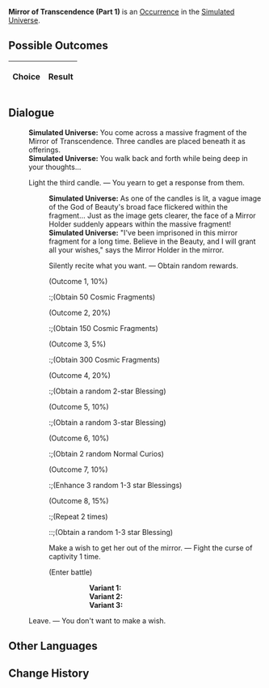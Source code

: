 {{Simulated Universe Event Infobox
|title         = Mirror of Transcendence (Part 1)
|image         = Random Event Normal.png
|type          =
|domains_su    = Occurrence
|domains_ext   = Occurrence
|domains_swarm = 
|domains_gng   = 
|requirements  =
|prev          = {{tx}}
|next          = {{tx}}
|indexRewards  =
|characters    = 
}}
'''Mirror of Transcendence (Part 1)''' is an [[Simulated Universe/Occurrence|Occurrence]] in the [[Simulated Universe]].

==Possible Outcomes==
{| class="article-table"
!Choice
!Result

|}

<!--
==Gameplay Notes==

-->
==Dialogue==
{{Dialogue Start}}
:'''Simulated Universe:''' You come across a massive fragment of the Mirror of Transcendence. Three candles are placed beneath it as offerings.
:'''Simulated Universe:''' You walk back and forth while being deep in your thoughts...
:{{DIcon|Star}} Light the third candle. &mdash; You yearn to get a response from them.
::'''Simulated Universe:''' As one of the candles is lit, a vague image of the God of Beauty's broad face flickered within the fragment... Just as the image gets clearer, the face of a Mirror Holder suddenly appears within the massive fragment!
::'''Simulated Universe:''' "I've been imprisoned in this mirror fragment for a long time. Believe in the Beauty, and I will grant all your wishes," says the Mirror Holder in the mirror.
::{{DIcon|Star}} Silently recite what you want. &mdash; Obtain random rewards.
::;(Outcome 1, 10%)
:::;(Obtain 50 Cosmic Fragments)
::;(Outcome 2, 20%)
:::;(Obtain 150 Cosmic Fragments)
::;(Outcome 3, 5%)
:::;(Obtain 300 Cosmic Fragments)
::;(Outcome 4, 20%)
:::;(Obtain a random 2-star Blessing)
::;(Outcome 5, 10%)
:::;(Obtain a random 3-star Blessing)
::;(Outcome 6, 10%)
:::;(Obtain 2 random Normal Curios)
::;(Outcome 7, 10%)
:::;(Enhance 3 random 1-3 star Blessings)
::;(Outcome 8, 15%)
:::;(Repeat 2 times)
::::;(Obtain a random 1-3 star Blessing)
::{{DIcon|Star}} Make a wish to get her out of the mirror. &mdash; Fight the curse of captivity 1 time.
::;(Enter battle)
::::'''Variant 1:''' {{Enemy List|Everwinter Shadewalker*2/;Guardian Shadow (Bug)*1/-25% Max HP}}
::::'''Variant 2:''' {{Enemy List|Imaginary Weaver*2/;Decaying Shadow (Bug)*1/-25% Max HP}}
::::'''Variant 3:''' {{Enemy List|Mara-Struck Soldier*2/;The Ascended (Bug)*1/-25% Max HP}}
:{{DIcon|Star}} Leave. &mdash; You don't want to make a wish.
{{Dialogue End}}

==Other Languages==
{{Other Languages
|en    = Mirror of Transcendence (Part 1)
|zhs   = 超验之镜（其一）
|zht   = 超驗之鏡（其一）
|ja    = {{Rubi|超越|ちょうえつ}}の{{Rubi|鏡|かがみ}}（その1）
|ko    = 초월의 거울 (1)
|es    = Espejo de la Trascendencia (I)
|fr    = Miroir de la transcendance (partie 1)
|ru    = Трансцендентальное зеркало I
|th    = กระจกแจ้งประจักษ์ 1
|vi    = Gương Siêu Việt 1
|de    = Spiegel der Transzendenz (Teil 1)
|id    = Cermin Transenden (1)
|pt    = Espelho da Transcendência (Parte 1)
}}

==Change History==
{{Change History|1.0}}
